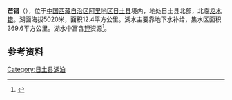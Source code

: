 {{ViewTibetanScript}}
{{Infobox_lake
 |湖泊名稱 =芒错
 |湖泊照片 = 
 |湖泊照片標題 = 
 |測深圖 =
 |測深圖標題 =
 |湖泊所在地 = [[中国|中国]][[西藏|西藏]]
 |座標 = {{coord |34|30|N|80|27|E|display=inline,title|scale:500000_type:waterbody_region:CN}}
 |湖泊類別 =[[咸水湖|咸水湖]] 
 |流入 =
 |流出 =
 |集水區面積 =369.6平方公里
 |集水區國家 =
 |湖泊長度 =4.9公里
 |湖泊闊度 =最大3公里<br />平均2.53公里
 |湖泊面積 =12.4平方公里
 |平均深度 = 
 |最深深度 = 
 |水體體積 = 
 |湖水停留時間 =
 |湖岸線長度 =
 |海拔高度 =5020米
 |湖中島嶼 =
 |湖邊城鎮 =
}}
{{Location map
 |China Tibet Ngari
 |mark=<!--dot-->Blue pog.svg
 |lat_deg=34|lat_min=30|lat_sec =
 |lon_deg=80|lon_min=27|lon_sec =
 |caption=芒错在[[西藏|西藏]]的位置。
 |position=right
 |width=350
 |float=right
}}
'''芒错'''（{{bo|z=མང་མཚོ|w=mang mtsho|t=Mang Tso}}），位于[[中国|中国]][[西藏自治区|西藏自治区]][[阿里地区|阿里地区]][[日土县|日土县]]境内，地处日土县北部，北临[[龙木错|龙木错]]。湖面海拔5020米，面积12.4平方公里。湖水主要靠地下水补给，集水区面积369.6平方公里。湖水中富含[[钾|钾]]资源<ref>{{cite book zh |author=王苏民 窦鸿身 |title=中国湖泊志 |format=M |edition=1 |location=北京 |publisher=科学出版社 |date=1998|pages=467|id= ISBN 7-03-006706-1}}</ref>。
==参考资料==
{{Reflist}}

[[Category:日土县湖泊|Category:日土县湖泊]]